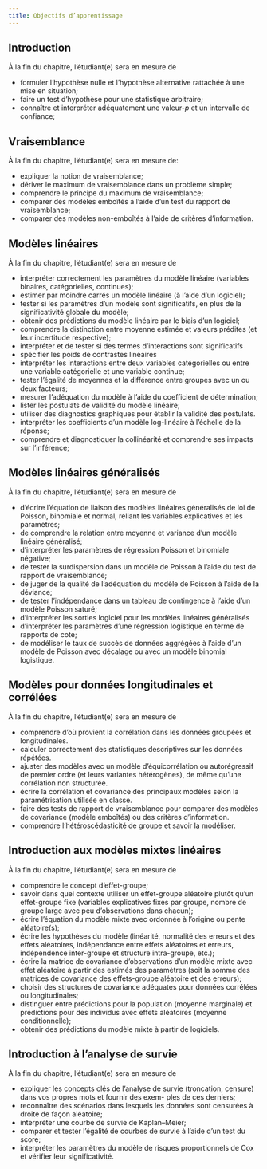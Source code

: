 ```yaml
---
title: Objectifs d’apprentissage
---
```


## Introduction

À la fin du chapitre, l’étudiant(e) sera en mesure de

- formuler l’hypothèse nulle et l’hypothèse alternative rattachée à une mise en situation;
- faire un test d’hypothèse pour une statistique arbitraire;
- connaître et interpréter adéquatement une valeur-$p$ et un intervalle de confiance;


## Vraisemblance

À la fin du chapitre, l’étudiant(e) sera en mesure de:

- expliquer la notion de vraisemblance;
- dériver le maximum de vraisemblance dans un problème simple;
- comprendre le principe du maximum de vraisemblance;
- comparer des modèles emboîtés à l’aide d’un test du rapport de vraisemblance;
- comparer des modèles non-emboîtés à l’aide de critères d’information.


## Modèles linéaires

À la fin du chapitre, l’étudiant(e) sera en mesure de

- interpréter correctement les paramètres du modèle linéaire (variables binaires, catégorielles, continues);
- estimer par moindre carrés un modèle linéaire (à l’aide d’un logiciel);
- tester si les paramètres d’un modèle sont significatifs, en plus de la significativité globale du modèle;
- obtenir des prédictions du modèle linéaire par le biais d’un logiciel;
- comprendre la distinction entre moyenne estimée et valeurs prédites (et leur incertitude respective);
- interpréter et de tester si des termes d’interactions sont significatifs
- spécifier les poids de contrastes linéaires
- interpréter les interactions entre deux variables catégorielles ou entre une variable catégorielle et une variable continue;
- tester l’égalité de moyennes et la différence entre groupes avec un ou deux facteurs;
- mesurer l’adéquation du modèle à l’aide du coefficient de détermination;
- lister les postulats de validité du modèle linéaire;
- utiliser des diagnostics graphiques pour établir la validité des postulats.
- interpréter les coefficients d’un modèle log-linéaire à l’échelle de la réponse;
- comprendre et diagnostiquer la collinéarité et comprendre ses impacts sur l’inférence;

## Modèles linéaires généralisés

À la fin du chapitre, l’étudiant(e) sera en mesure de

- d’écrire l’équation de liaison des modèles linéaires généralisés de loi de Poisson, binomiale et normal, reliant les
variables explicatives et les paramètres;
- de comprendre la relation entre moyenne et variance d’un modèle linéaire généralisé;
- d’interpréter les paramètres de régression Poisson et binomiale négative;
- de tester la surdispersion dans un modèle de Poisson à l’aide du test de rapport de vraisemblance;
- de juger de la qualité de l’adéquation du modèle de Poisson à l’aide de la déviance;
- de tester l’indépendance dans un tableau de contingence à l’aide d’un modèle Poisson saturé;
- d’interpréter les sorties logiciel pour les modèles linéaires généralisés
- d’interpréter les paramètres d’une régression logistique en terme de rapports de cote;
- de modéliser le taux de succès de données aggrégées à l’aide d’un modèle de Poisson avec décalage ou avec un modèle binomial logistique.

## Modèles pour données longitudinales et corrélées

À la fin du chapitre, l’étudiant(e) sera en mesure de

- comprendre d’où provient la corrélation dans les données groupées et longitudinales.
- calculer correctement des statistiques descriptives sur les données répétées.
- ajuster des modèles avec un modèle d’équicorrélation ou autorégressif de premier ordre (et leurs variantes hétérogènes),
de même qu’une corrélation non structurée.
- écrire la corrélation et covariance des principaux modèles selon la paramétrisation utilisée en classe.
- faire des tests de rapport de vraisemblance pour comparer des modèles de covariance (modèle emboîtés) ou des
critères d’information.
- comprendre l’hétéroscédasticité de groupe et savoir la modéliser.

## Introduction aux modèles mixtes linéaires

À la fin du chapitre, l’étudiant(e) sera en mesure de

- comprendre le concept d’effet-groupe;
- savoir dans quel contexte utiliser un effet-groupe aléatoire plutôt qu’un effet-groupe fixe (variables explicatives
fixes par groupe, nombre de groupe large avec peu d’observations dans chacun);
- écrire l’équation du modèle mixte avec ordonnée à l’origine ou pente aléatoire(s);
- écrire les hypothèses du modèle (linéarité, normalité des erreurs et des effets aléatoires, indépendance entre effets
aléatoires et erreurs, indépendence inter-groupe et structure intra-groupe, etc.);
- écrire la matrice de covariance d’observations d’un modèle mixte avec effet aléatoire à partir des estimés des
paramètres (soit la somme des matrices de covariance des effets-groupe aléatoire et des erreurs);
- choisir des structures de covariance adéquates pour données corrélées ou longitudinales;
- distinguer entre prédictions pour la population (moyenne marginale) et prédictions pour des individus avec effets
aléatoires (moyenne conditionnelle);
- obtenir des prédictions du modèle mixte à partir de logiciels.

## Introduction à l’analyse de survie

À la fin du chapitre, l’étudiant(e) sera en mesure de

- expliquer les concepts clés de l’analyse de survie (troncation, censure) dans vos propres mots et fournir des exem-
ples de ces derniers;
- reconnaître des scénarios dans lesquels les données sont censurées à droite de façon aléatoire;
- interpréter une courbe de survie de Kaplan–Meier;
- comparer et tester l’égalité de courbes de survie à l’aide d’un test du score;
- interpréter les paramètres du modèle de risques proportionnels de Cox et vérifier leur significativité.
